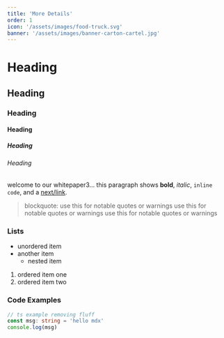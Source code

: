 ```yaml
---
title: 'More Details'
order: 1
icon: '/assets/images/food-truck.svg'
banner: '/assets/images/banner-carton-cartel.jpg'
---
```


# Heading  
## Heading  
### Heading  
#### Heading  
##### Heading  
###### Heading  

welcome to our whitepaper3… this paragraph shows **bold**, _italic_, `inline code`, and a [next/link](/docs).

> blockquote: use this for notable quotes or warnings use this for notable quotes or warnings use this for notable quotes or warnings  

### Lists

- unordered item  
- another item  
  - nested item  

1. ordered item one  
2. ordered item two  

### Code Examples

```ts
// ts example removing fluff
const msg: string = 'hello mdx'
console.log(msg)
